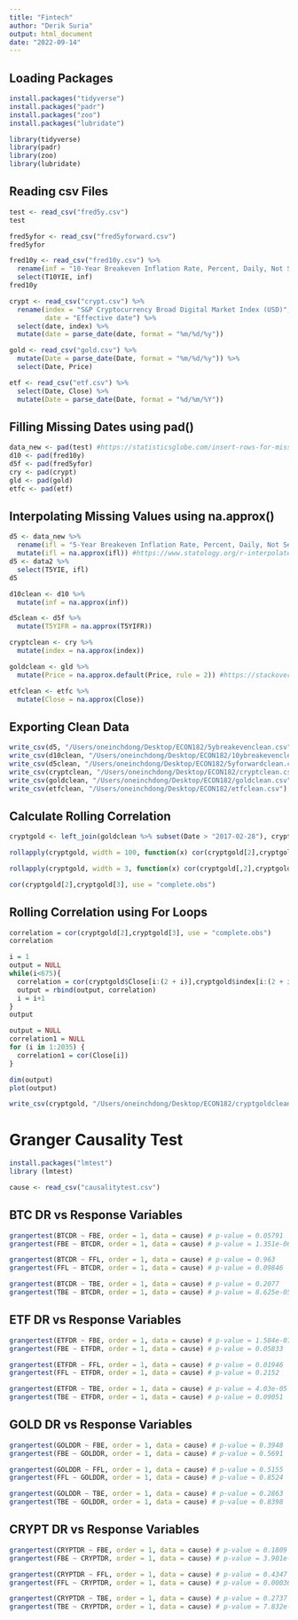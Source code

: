 ```yaml
---
title: "Fintech"
author: "Derik Suria"
output: html_document
date: "2022-09-14"
---
```


## Loading Packages 

```r
install.packages("tidyverse")
install.packages("padr")
install.packages("zoo")
install.packages("lubridate")
```

```r
library(tidyverse)
library(padr)
library(zoo)
library(lubridate)
```

## Reading csv Files

```r
test <- read_csv("fred5y.csv") 
test
```

```r
fred5yfor <- read_csv("fred5yforward.csv") 
fred5yfor
```

```r
fred10y <- read_csv("fred10y.csv") %>%
  rename(inf = "10-Year Breakeven Inflation Rate, Percent, Daily, Not Seasonally Adjusted") %>%
  select(T10YIE, inf)
fred10y 
```

```r
crypt <- read_csv("crypt.csv") %>%
  rename(index = "S&P Cryptocurrency Broad Digital Market Index (USD)",
         date = "Effective date") %>%
  select(date, index) %>%
  mutate(date = parse_date(date, format = "%m/%d/%y"))
```

```r
gold <- read_csv("gold.csv") %>%
  mutate(Date = parse_date(Date, format = "%m/%d/%y")) %>%
  select(Date, Price)
```

```r
etf <- read_csv("etf.csv") %>%
  select(Date, Close) %>%
  mutate(Date = parse_date(Date, format = "%d/%m/%Y"))
```

## Filling Missing Dates using pad() 

```r
data_new <- pad(test) #https://statisticsglobe.com/insert-rows-for-missing-dates-in-r
d10 <- pad(fred10y)
d5f <- pad(fred5yfor)
cry <- pad(crypt)
gld <- pad(gold)
etfc <- pad(etf)
```

## Interpolating Missing Values using na.approx()

```r
d5 <- data_new %>%
  rename(ifl = "5-Year Breakeven Inflation Rate, Percent, Daily, Not Seasonally Adjusted") %>%
  mutate(ifl = na.approx(ifl)) #https://www.statology.org/r-interpolate-missing-values/, https://stats.stackexchange.com/questions/107505/interpolating-time-series
d5 <- data2 %>% 
  select(T5YIE, ifl)
d5
```

```r
d10clean <- d10 %>%
  mutate(inf = na.approx(inf)) 
```

```r
d5clean <- d5f %>%
  mutate(T5YIFR = na.approx(T5YIFR)) 
```

```r
cryptclean <- cry %>%
  mutate(index = na.approx(index)) 
```

```r
goldclean <- gld %>%
  mutate(Price = na.approx.default(Price, rule = 2)) #https://stackoverflow.com/questions/7317607/interpolate-na-values-in-a-data-frame-with-na-approx
```

```r
etfclean <- etfc %>%
  mutate(Close = na.approx(Close)) 
```

## Exporting Clean Data

```r
write_csv(d5, "/Users/oneinchdong/Desktop/ECON182/5ybreakevenclean.csv")
write_csv(d10clean, "/Users/oneinchdong/Desktop/ECON182/10ybreakevenclean.csv")
write_csv(d5clean, "/Users/oneinchdong/Desktop/ECON182/5yforwardclean.csv")
write_csv(cryptclean, "/Users/oneinchdong/Desktop/ECON182/cryptclean.csv")
write_csv(goldclean, "/Users/oneinchdong/Desktop/ECON182/goldclean.csv")
write_csv(etfclean, "/Users/oneinchdong/Desktop/ECON182/etfclean.csv")
```

## Calculate Rolling Correlation

```r
cryptgold <- left_join(goldclean %>% subset(Date > "2017-02-28"), cryptclean %>% rename(Date = date), by = "Date") # https://stackoverflow.com/questions/22554166/select-data-after-specific-date
```

```r
rollapply(cryptgold, width = 100, function(x) cor(cryptgold[2],cryptgold[3], use = "complete.obs"), by.column=FALSE)
```

```r
rollapply(cryptgold, width = 3, function(x) cor(cryptgold[,2],cryptgold[,3], use = "complete.obs"), by.column=FALSE)
```

```r
cor(cryptgold[2],cryptgold[3], use = "complete.obs")
```

## Rolling Correlation using For Loops

```r
correlation = cor(cryptgold[2],cryptgold[3], use = "complete.obs")
correlation
```

```r
i = 1
output = NULL
while(i<675){
  correlation = cor(cryptgold$Close[i:(2 + i)],cryptgold$index[i:(2 + i)], use = "complete.obs")
  output = rbind(output, correlation)
  i = i+1
}
output
```


```r
output = NULL
correlation1 = NULL
for (i in 1:2035) {
  correlation1 = cor(Close[i])
}

dim(output)
plot(output)
```

```r
write_csv(cryptgold, "/Users/oneinchdong/Desktop/ECON182/cryptgoldclean.csv")
```

# Granger Causality Test

```r
install.packages("lmtest")
library (lmtest)
```

```r
cause <- read_csv("causalitytest.csv")
```

## BTC DR vs Response Variables

```r
grangertest(BTCDR ~ FBE, order = 1, data = cause) # p-value = 0.05791
grangertest(FBE ~ BTCDR, order = 1, data = cause) # p-value = 1.351e-06
```

```r
grangertest(BTCDR ~ FFL, order = 1, data = cause) # p-value = 0.963
grangertest(FFL ~ BTCDR, order = 1, data = cause) # p-value = 0.09846
```

```r
grangertest(BTCDR ~ TBE, order = 1, data = cause) # p-value = 0.2077
grangertest(TBE ~ BTCDR, order = 1, data = cause) # p-value = 8.625e-05
```

## ETF DR vs Response Variables

```r
grangertest(ETFDR ~ FBE, order = 1, data = cause) # p-value = 1.584e-07
grangertest(FBE ~ ETFDR, order = 1, data = cause) # p-value = 0.05833
```

```r
grangertest(ETFDR ~ FFL, order = 1, data = cause) # p-value = 0.01946
grangertest(FFL ~ ETFDR, order = 1, data = cause) # p-value = 0.2152
```

```r
grangertest(ETFDR ~ TBE, order = 1, data = cause) # p-value = 4.03e-05 
grangertest(TBE ~ ETFDR, order = 1, data = cause) # p-value = 0.09051
```

## GOLD DR vs Response Variables

```r
grangertest(GOLDDR ~ FBE, order = 1, data = cause) # p-value = 0.3948
grangertest(FBE ~ GOLDDR, order = 1, data = cause) # p-value = 0.5691
```

```r
grangertest(GOLDDR ~ FFL, order = 1, data = cause) # p-value = 0.5155
grangertest(FFL ~ GOLDDR, order = 1, data = cause) # p-value = 0.8524
```

```r
grangertest(GOLDDR ~ TBE, order = 1, data = cause) # p-value = 0.2863
grangertest(TBE ~ GOLDDR, order = 1, data = cause) # p-value = 0.8398
```

## CRYPT DR vs Response Variables

```r
grangertest(CRYPTDR ~ FBE, order = 1, data = cause) # p-value = 0.1809
grangertest(FBE ~ CRYPTDR, order = 1, data = cause) # p-value = 3.901e-07
```

```r
grangertest(CRYPTDR ~ FFL, order = 1, data = cause) # p-value = 0.4347
grangertest(FFL ~ CRYPTDR, order = 1, data = cause) # p-value = 0.0003644
```

```r
grangertest(CRYPTDR ~ TBE, order = 1, data = cause) # p-value = 0.2737
grangertest(TBE ~ CRYPTDR, order = 1, data = cause) # p-value = 7.832e-08
```